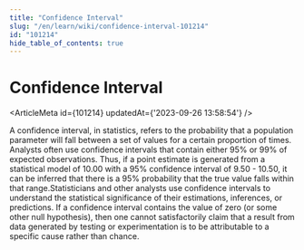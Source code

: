 ```yaml
---
title: "Confidence Interval"
slug: "/en/learn/wiki/confidence-interval-101214"
id: "101214"
hide_table_of_contents: true
---
```



# Confidence Interval

<ArticleMeta id={101214} updatedAt={'2023-09-26 13:58:54'} />
<div className='border-solid border-b border-t-0 my-4 border-[var(--ifm-color-gray-300)]' />

A confidence interval, in statistics, refers to the probability that a population parameter will fall between a set of values for a certain proportion of times. Analysts often use confidence intervals that contain either 95% or 99% of expected observations. Thus, if a point estimate is generated from a statistical model of 10.00 with a 95% confidence interval of 9.50 - 10.50, it can be inferred that there is a 95% probability that the true value falls within that range.Statisticians and other analysts use confidence intervals to understand the statistical significance of their estimations, inferences, or predictions. If a confidence interval contains the value of zero (or some other null hypothesis), then one cannot satisfactorily claim that a result from data generated by testing or experimentation is to be attributable to a specific cause rather than chance.
